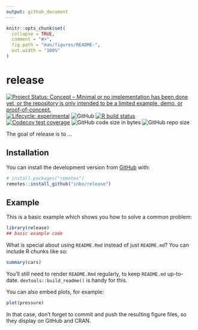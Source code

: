 ```yaml
---
output: github_document
---
```


<!-- README.md is generated from README.Rmd. Please edit that file -->

```r
knitr::opts_chunk$set(
  collapse = TRUE,
  comment = "#>",
  fig.path = "man/figures/README-",
  out.width = "100%"
)
```

# release

<!-- badges: start -->
[![Project Status: Concept – Minimal or no implementation has been done yet, or the repository is only intended to be a limited example, demo, or proof-of-concept.](https://www.repostatus.org/badges/latest/concept.svg)](https://www.repostatus.org/#concept)
[![Lifecycle: experimental](https://img.shields.io/badge/lifecycle-experimental-orange.svg)](https://www.tidyverse.org/lifecycle/#experimental)
![GitHub](https://img.shields.io/github/license/inbo/release)
[![R build status](https://github.com/inbo/release/workflows/R-CMD-check/badge.svg)](https://github.com/inbo/release/actions)
[![Codecov test coverage](https://codecov.io/gh/inbo/release/branch/master/graph/badge.svg)](https://codecov.io/gh/inbo/release?branch=master)
![GitHub code size in bytes](https://img.shields.io/github/languages/code-size/inbo/release.svg)
![GitHub repo size](https://img.shields.io/github/repo-size/inbo/release.svg)
<!-- badges: end -->

The goal of release is to ...

## Installation

You can install the development version from [GitHub](https://github.com/) with:

``` r
# install.packages("remotes")
remotes::install_github("inbo/release")
```

## Example

This is a basic example which shows you how to solve a common problem:

```r
library(release)
## basic example code
```

What is special about using `README.Rmd` instead of just `README.md`? 
You can include R chunks like so:

```r
summary(cars)
```

You'll still need to render `README.Rmd` regularly, to keep `README.md` up-to-date.
`devtools::build_readme()` is handy for this.

You can also embed plots, for example:

```r
plot(pressure)
```

In that case, don't forget to commit and push the resulting figure files, so they display on GitHub and CRAN.
